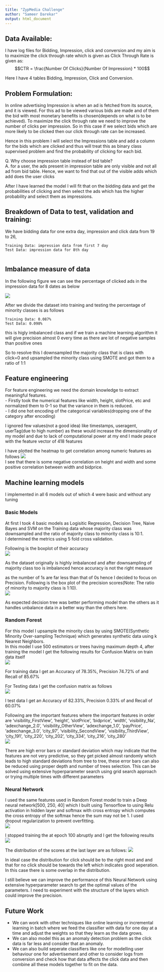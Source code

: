 ```yaml
---
title: "ZypMedia Challenge"
author: "Sameer Darekar"
output: html_document
---
```


## Data Available:
I have log files for Bidding, Impression, click and conversion and my aim is to maximize the click through rate which is given as 
Click Through Rate is given as: 
$$CTR = \frac{Number Of Clicks}{Number Of Impression} * 100$$

Here I have 4 tables Bidding, Impression, Click and Conversion.

## Problem Formulation:

In online advertising Impression is when an ad is fetched from its source, and it is viewed.
For this ad to be viewed various bids are made and of them the bid with most monetary benefits is chosen(depends on what is to be achieved). To maximize the click through rate we need to improve the number of clicks per impression. So in this case if we select bids which are more likely to be clicked then our click through rate can be increased.     

Hence in this problem I will select the Impressions table and add a column for the bids which are clicked and thus will treat this as binary class supervised problem and find the probability of clicking for each bid.    

Q. Why choose impression table instead of bid table?  
A. for a user, the ads present in impression table are only visible and not all ad from bid table. Hence, we want to find that out of the visible adds which add does the user clicks

After I have learned the model I will fit that on the bidding data and get the probabilities of clicking and then select the ads which has the higher probability and select them as impressions.     

## Breakdown of Data to test, validation and training:

We have bidding data for one extra day, impression and click data from 19 to 26, 

    Training Data: impression data from first 7 day
    Test Data: impression data for 8th day
     

## Imbalance measure of data

In the following figure we can see the percentage of clicked ads in the impression data for 8 dates as below 

![](percent.png)   

After we divide the dataset into training and testing the percentage of minority classes is as follows

    Training Data: 0.087%
    Test Data: 0.098%

this is higly imbalanced class and if we train a machine learning algorithm it will give precision almost 0 every time as there are lot of negative samples than positive ones

So to resolve this I downsampled the majority class that is class with click=0 and upsampled the minority class using SMOTE and got them to a ratio of 1:1

## Feature engineering

For feature engineering we need the domain knowledge to extract meaningful features.    
- Firstly took the numerical features like width, height, slotPrice, etc and normalized them to 0-1 so that the variance in them is reduced.     
- I did one hot encoding of the categorical variables(dropping one of the category after encoding) 

I ignored few values(not a good idea) like timestamps, useragent, userTag(due to high number) as these would increase the dimensionality of my model and due to lack of computational power at my end I made peace with the feature vector of 418 features    

I have plotted the heatmap to get correlation among numeric features as follows
![](corrHeatmap.png)    
I see that there is some negative correlation on height and width and some positive correlation between width and bidprice.

## Machine learning models     
I implemented in all 6 models out of which 4 were basic and without any tuning     

### Basic Models     
At first I took 4 basic models as Logisitic Regression, Decision Tree, Naive Bayes and SVM on the Training data whose majority class was downsampled and the ratio of majority class to minority class is 10:1.     
I determined the metrics using 5 fold cross validation.    

Following is the boxplot of their accuracy   
![](rawModels.png)

As the dataset originally is highly imbalanced and after downsampling of majority class too is imbalanced hence accuracy is not the right measure

as the number of 1s are far less than that of 0s hence I decided to focus on Precision. Following is the box plot of the precision scores(Note: The ratio of minority to majority class is 1:10).    
![](precision.png)   

As expected decision tree was better performing model than the others as it handles unbalance data in a better way than the others here.    

### Random Forest    
For this model I upsample the minority class by using SMOTE(Synthetic Minority Over-sampling Technique) which generates synthetic data using k Nearest Neighbors.  
In this model I use 500 estimators or trees having maximum depth 4, after training the model I get the following results for Confusion Matrix on train data itself     
![](trainCM.png)

For training data I get an Accuracy of 78.35%, Precision 74.72% of and Recall of 85.67%

For Testing data I get the confusion matrix as follows    
![](confusion matrix.png)

I test data I get an Accuracy of 82.33%, Precision 0.33% of and Recall of 60.07%     

Following are the important features where the important features in order are 'visibility_FirstView', 'height', 'slotPrice', 'bidprice', 'width', 'visibility_Na', 'adexchange_2.0', 'visibility_OtherView', 'adexchange_1.0', 'payPrice', 'adexchange_3.0', 'city_97', 'visibility_SecondView', 'visibility_ThirdView', 'city_191', 'city_220', 'city_202', 'city_334', 'city_216', 'city_280'    
![](feature imp.png)

There are high error bars or standard deviation which may indicate that the features are not very predictive, so they get picked almost randomly which leads to high standard deviations from tree to tree, these error bars can also be reduced using proper depth and number of trees selection. This can be solved using extensive hyperparameter search using grid search approach or trying multiple times with different parameters

### Neural Network
I used the same features used in Random Forest model to train a Deep neural network[500, 250, 40] which I built using Tensorflow to using Relu activation in hidden layer and softmax with cross entropy which computes the cross entropy of the softmax hence the sum may not be 1. I used dropout regularization to prevent overfitting.    
![](timeframe1.png)
      
      
I stopped training the at epoch 100 abruptly and I get the following results    
![](results.png)
     
     
The distribution of the scores at the last layer are as follows:
![](distr1.png)

In ideal case the distribution for click should be to the right most and and that for no click should be towards the left which indicates good seperation. In this case there is some overlap in the distribution. 

I still believe we can improve the performance of this Neural Network using extensive hyperparameter search to get the optimal values of the parameters. I need to experiment with the structure of the layers which could improve the precision.     

## Future Work     
- We can work with other techniques like online learning or incremental learning in batch where we feed the classifier with data for one day at a time and adjust the weights so that they learn as the data grows.     
- We can also model this as an anomaly detection problem as the click data is far less and consider that an anomaly.     
- We can also build seperate classifiers like one for modelling user behaviour one for advertisement and other to consider logs from conversion and check how that data affects the click data and then combine all these models together to fit on the data.


